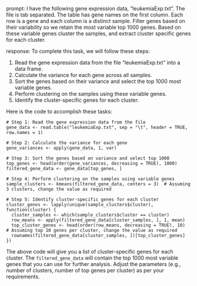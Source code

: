prompt:
I have the following gene expression data, "leukemiaExp.txt". The file is tab separated. The table has gene names on the first column. Each row is a gene and each column is a distinct sample. Filter genes based on their variability so we retain the most variable top 1000 genes. Based on these variable genes cluster the samples, and extract cluster specific genes for each cluster.

response:
To complete this task, we will follow these steps:

1. Read the gene expression data from the file "leukemiaExp.txt" into a data frame.
2. Calculate the variance for each gene across all samples.
3. Sort the genes based on their variance and select the top 1000 most variable genes.
4. Perform clustering on the samples using these variable genes.
5. Identify the cluster-specific genes for each cluster.

Here is the code to accomplish these tasks:

```
# Step 1: Read the gene expression data from the file
gene_data <- read.table("leukemiaExp.txt", sep = "\t", header = TRUE, row.names = 1)

# Step 2: Calculate the variance for each gene
gene_variances <- apply(gene_data, 1, var)

# Step 3: Sort the genes based on variance and select top 1000
top_genes <- head(order(gene_variances, decreasing = TRUE), 1000)
filtered_gene_data <- gene_data[top_genes, ]

# Step 4: Perform clustering on the samples using variable genes
sample_clusters <- kmeans(filtered_gene_data, centers = 3)  # Assuming 3 clusters, change the value as required

# Step 5: Identify cluster-specific genes for each cluster
cluster_genes <- lapply(unique(sample_clusters$cluster), function(cluster) {
  cluster_samples <- which(sample_clusters$cluster == cluster)
  row_means <- apply(filtered_gene_data[cluster_samples, ], 1, mean)
  top_cluster_genes <- head(order(row_means, decreasing = TRUE), 10)  # Assuming top 10 genes per cluster, change the value as required
  rownames(filtered_gene_data[cluster_samples, ])[top_cluster_genes]
})
```

The above code will give you a list of cluster-specific genes for each cluster. The `filtered_gene_data` will contain the top 1000 most variable genes that you can use for further analysis. Adjust the parameters (e.g., number of clusters, number of top genes per cluster) as per your requirements.
